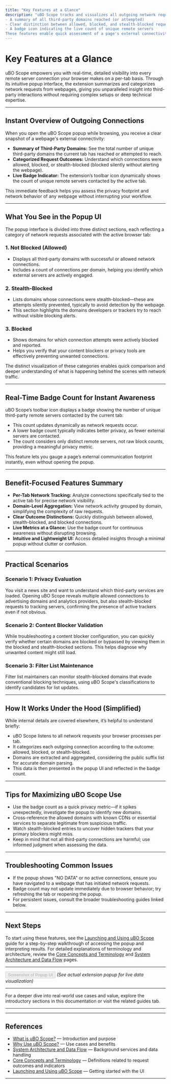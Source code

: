 ```yaml
---
title: "Key Features at a Glance"
description: "uBO Scope tracks and visualizes all outgoing network requests on a per-tab basis. Its popup UI displays:
- A summary of all third-party domains reached (or attempted)
- Clear distinction between allowed, blocked, and stealth-blocked requests
- A badge icon indicating the live count of unique remote servers
These features enable quick assessment of a page's external connectivity, supporting privacy evaluation in real time."
---
```


# Key Features at a Glance

uBO Scope empowers you with real-time, detailed visibility into every remote server connection your browser makes on a per-tab basis. Through its intuitive popup interface, the extension summarizes and categorizes network requests from webpages, giving you unparalleled insight into third-party interactions without requiring complex setups or deep technical expertise.

---

## Instant Overview of Outgoing Connections

When you open the uBO Scope popup while browsing, you receive a clear snapshot of a webpage's external connectivity:

- **Summary of Third-Party Domains:** See the total number of unique third-party domains the current tab has reached or attempted to reach.
- **Categorized Request Outcomes:** Understand which connections were allowed, blocked, or stealth-blocked (blocked silently without alerting the webpage).
- **Live Badge Indicator:** The extension’s toolbar icon dynamically shows the count of unique remote servers contacted by the active tab.

This immediate feedback helps you assess the privacy footprint and network behavior of any webpage without interrupting your workflow.

---

## What You See in the Popup UI

The popup interface is divided into three distinct sections, each reflecting a category of network requests associated with the active browser tab:

### 1. Not Blocked (Allowed)
- Displays all third-party domains with successful or allowed network connections.
- Includes a count of connections per domain, helping you identify which external servers are actively engaged.

### 2. Stealth-Blocked
- Lists domains whose connections were stealth-blocked—these are attempts silently prevented, typically to avoid detection by the webpage.
- This section highlights the domains developers or trackers try to reach without visible blocking alerts.

### 3. Blocked
- Shows domains for which connection attempts were actively blocked and reported.
- Helps you verify that your content blockers or privacy tools are effectively preventing unwanted connections.

The distinct visualization of these categories enables quick comparison and deeper understanding of what is happening behind the scenes with network traffic.

---

## Real-Time Badge Count for Instant Awareness

uBO Scope’s toolbar icon displays a badge showing the number of unique third-party remote servers contacted by the current tab:

- This count updates dynamically as network requests occur.
- A lower badge count typically indicates better privacy, as fewer external servers are contacted.
- The count considers only distinct remote servers, not raw block counts, providing a meaningful privacy metric.

This feature lets you gauge a page’s external communication footprint instantly, even without opening the popup.

---

## Benefit-Focused Features Summary

- **Per-Tab Network Tracking:** Analyze connections specifically tied to the active tab for precise network visibility.
- **Domain-Level Aggregation:** View network activity grouped by domain, simplifying the complexity of raw requests.
- **Clear Outcome Distinctions:** Quickly distinguish between allowed, stealth-blocked, and blocked connections.
- **Live Metrics at a Glance:** Use the badge count for continuous awareness without disrupting browsing.
- **Intuitive and Lightweight UI:** Access detailed insights through a minimal popup without clutter or confusion.

---

## Practical Scenarios

### Scenario 1: Privacy Evaluation
You visit a news site and want to understand which third-party services are loaded. Opening uBO Scope reveals multiple allowed connections to advertising domains and analytics providers, but also stealth-blocked requests to tracking servers, confirming the presence of active trackers even if not obvious.

### Scenario 2: Content Blocker Validation
While troubleshooting a content blocker configuration, you can quickly verify whether certain domains are blocked or bypassed by viewing them in the blocked and stealth-blocked sections. This helps diagnose why unwanted content might still load.

### Scenario 3: Filter List Maintenance
Filter list maintainers can monitor stealth-blocked domains that evade conventional blocking techniques, using uBO Scope's classifications to identify candidates for list updates.

---

## How It Works Under the Hood (Simplified)

While internal details are covered elsewhere, it’s helpful to understand briefly:

- uBO Scope listens to all network requests your browser processes per tab.
- It categorizes each outgoing connection according to the outcome: allowed, blocked, or stealth-blocked.
- Domains are extracted and aggregated, considering the public suffix list for accurate domain parsing.
- This data is then presented in the popup UI and reflected in the badge count.

---

## Tips for Maximizing uBO Scope Use

- Use the badge count as a quick privacy metric—if it spikes unexpectedly, investigate the popup to identify new domains.
- Cross-reference the allowed domains with known CDNs or essential services to separate legitimate from suspicious traffic.
- Watch stealth-blocked entries to uncover hidden trackers that your primary blockers might miss.
- Keep in mind that not all third-party connections are harmful; use informed judgment when assessing the data.

---

## Troubleshooting Common Issues

- If the popup shows "NO DATA" or no active connections, ensure you have navigated to a webpage that has initiated network requests.
- Badge count may not update immediately due to browser behavior; try refreshing the tab or reopening the popup.
- For persistent issues, consult the broader troubleshooting guides linked below.

---

## Next Steps

To start using these features, see the [Launching and Using uBO Scope](https://example.com/launching-ubo-scope) guide for a step-by-step walkthrough of accessing the popup and interpreting results. For detailed explanations of terminology and architecture, review the [Core Concepts and Terminology](https://example.com/core-concepts-and-terminology) and [System Architecture and Data Flow](https://example.com/system-architecture) pages.

---

<button disabled>Screenshot of Popup UI</button> *(See actual extension popup for live data visualization)*

---

For a deeper dive into real-world use cases and value, explore the introductory sections in this documentation or visit the related guides tab.

---


---

## References

- [What is uBO Scope?](https://example.com/what-is-ubo-scope) — Introduction and purpose
- [Why Use uBO Scope?](https://example.com/value-proposition-and-use-cases) — Use cases and benefits
- [System Architecture and Data Flow](https://example.com/system-architecture) — Background services and data handling
- [Core Concepts and Terminology](https://example.com/core-concepts-and-terminology) — Definitions related to request outcomes and indicators
- [Launching and Using uBO Scope](https://example.com/launching-ubo-scope) — Getting started with the UI

---